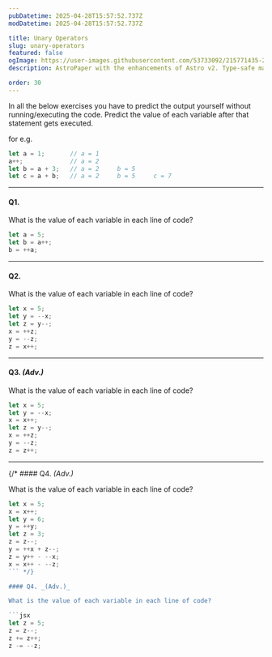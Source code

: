 ```yaml
---
pubDatetime: 2025-04-28T15:57:52.737Z
modDatetime: 2025-04-28T15:57:52.737Z

title: Unary Operators
slug: unary-operators
featured: false
ogImage: https://user-images.githubusercontent.com/53733092/215771435-25408246-2309-4f8b-a781-1f3d93bdf0ec.png
description: AstroPaper with the enhancements of Astro v2. Type-safe markdown contents, bug fixes and better dev experience etc.

order: 30
---
```



<Admonition variant="note" title="note">
    In all the below exercises you have to predict the output yourself without running/executing the code. 
    Predict the value of each variable after that statement gets executed.
</Admonition>

for e.g.

```jsx
let a = 1;       // a = 1
a++;             // a = 2
let b = a + 3;   // a = 2     b = 5
let c = a + b;   // a = 2     b = 5     c = 7
```

---

#### Q1.

What is the value of each variable in each line of code?

```jsx
let a = 5;
let b = a++;
b = ++a;
```
---

#### Q2.

What is the value of each variable in each line of code?

```jsx
let x = 5;             
let y = --x;           
let z = y--;           
x = ++z;               
y = --z;               
z = x++;               
```

---


#### Q3. _(Adv.)_

What is the value of each variable in each line of code?

```jsx
let x = 5;              
let y = --x;            
x = x++;                
let z = y--;            
x = ++z;                
y = --z;                
z = z++;                
```

---

{/* #### Q4. _(Adv.)_

What is the value of each variable in each line of code?

```jsx
let x = 5;           
x = x++;             
let y = 6;           
y = ++y;             
let z = 3;           
z = z--;             
y = ++x + z--;       
z = y++ - --x;       
x = x++ - --z;       
``` */}

#### Q4. _(Adv.)_

What is the value of each variable in each line of code?

```jsx
let z = 5;         
z = z--;           
z += z++;          
z -= --z;
```